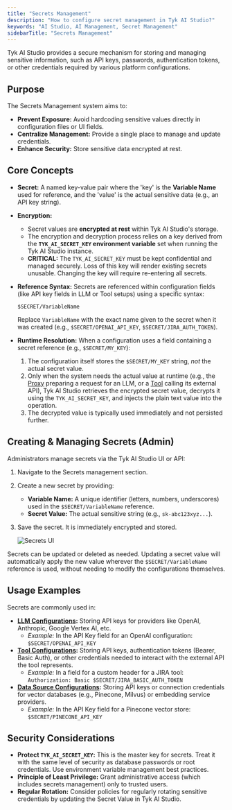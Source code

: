```yaml
---
title: "Secrets Management"
description: "How to configure secret management in Tyk AI Studio?"
keywords: "AI Studio, AI Management, Secret Management"
sidebarTitle: "Secrets Management"
---
```


Tyk AI Studio provides a secure mechanism for storing and managing sensitive information, such as API keys, passwords, authentication tokens, or other credentials required by various platform configurations.

## Purpose

The Secrets Management system aims to:

*   **Prevent Exposure:** Avoid hardcoding sensitive values directly in configuration files or UI fields.
*   **Centralize Management:** Provide a single place to manage and update credentials.
*   **Enhance Security:** Store sensitive data encrypted at rest.

## Core Concepts

*   **Secret:** A named key-value pair where the 'key' is the **Variable Name** used for reference, and the 'value' is the actual sensitive data (e.g., an API key string).

*   **Encryption:**
    *   Secret values are **encrypted at rest** within Tyk AI Studio's storage.
    *   The encryption and decryption process relies on a key derived from the **`TYK_AI_SECRET_KEY` environment variable** set when running the Tyk AI Studio instance.
    *   **CRITICAL:** The `TYK_AI_SECRET_KEY` must be kept confidential and managed securely. Loss of this key will render existing secrets unusable. Changing the key will require re-entering all secrets.

*   **Reference Syntax:** Secrets are referenced within configuration fields (like API key fields in LLM or Tool setups) using a specific syntax:
    ```
    $SECRET/VariableName
    ```
    Replace `VariableName` with the exact name given to the secret when it was created (e.g., `$SECRET/OPENAI_API_KEY`, `$SECRET/JIRA_AUTH_TOKEN`).

*   **Runtime Resolution:** When a configuration uses a field containing a secret reference (e.g., `$SECRET/MY_KEY`):
    1.  The configuration itself stores the `$SECRET/MY_KEY` string, *not* the actual secret value.
    2.  Only when the system needs the actual value at runtime (e.g., the [Proxy](/ai-management/ai-studio/proxy) preparing a request for an LLM, or a [Tool](/ai-management/ai-studio/tools) calling its external API), Tyk AI Studio retrieves the encrypted secret value, decrypts it using the `TYK_AI_SECRET_KEY`, and injects the plain text value into the operation.
    3.  The decrypted value is typically used immediately and not persisted further.

## Creating & Managing Secrets (Admin)

Administrators manage secrets via the Tyk AI Studio UI or API:

1.  Navigate to the Secrets management section.
2.  Create a new secret by providing:
    *   **Variable Name:** A unique identifier (letters, numbers, underscores) used in the `$SECRET/VariableName` reference.
    *   **Secret Value:** The actual sensitive string (e.g., `sk-abc123xyz...`).
3.  Save the secret. It is immediately encrypted and stored.

    <img src="/img/ai-management/secrets-management-ui.png" alt="Secrets UI" />

Secrets can be updated or deleted as needed. Updating a secret value will automatically apply the new value wherever the `$SECRET/VariableName` reference is used, without needing to modify the configurations themselves.

## Usage Examples

Secrets are commonly used in:

*   **[LLM Configurations](/ai-management/ai-studio/llm-management):** Storing API keys for providers like OpenAI, Anthropic, Google Vertex AI, etc.
    *   *Example:* In the API Key field for an OpenAI configuration: `$SECRET/OPENAI_API_KEY`
*   **[Tool Configurations](/ai-management/ai-studio/tools):** Storing API keys, authentication tokens (Bearer, Basic Auth), or other credentials needed to interact with the external API the tool represents.
    *   *Example:* In a field for a custom header for a JIRA tool: `Authorization: Basic $SECRET/JIRA_BASIC_AUTH_TOKEN`
*   **[Data Source Configurations](/ai-management/ai-studio/datasources-rag):** Storing API keys or connection credentials for vector databases (e.g., Pinecone, Milvus) or embedding service providers.
    *   *Example:* In the API Key field for a Pinecone vector store: `$SECRET/PINECONE_API_KEY`

## Security Considerations

*   **Protect `TYK_AI_SECRET_KEY`:** This is the master key for secrets. Treat it with the same level of security as database passwords or root credentials. Use environment variable management best practices.
*   **Principle of Least Privilege:** Grant administrative access (which includes secrets management) only to trusted users.
*   **Regular Rotation:** Consider policies for regularly rotating sensitive credentials by updating the Secret Value in Tyk AI Studio.
